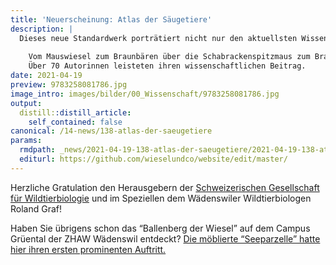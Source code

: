 ```yaml
---
title: 'Neuerscheinung: Atlas der Säugetiere'
description: |
  Dieses neue Standardwerk porträtiert nicht nur den aktuellsten Wissensstand über die 99 Säugetierarten der Schweiz und Liechtensteins. Auch die Biologie und Erforschung der Säuger wird thematisiert, die Ökologische Infrastruktur in den Fokus gestellt und vieles mehr. 
  
    Vom Mauswiesel zum Braunbären über die Schabrackenspitzmaus zum Braunen Langohr: 
    Über 70 Autorinnen leisteten ihren wissenschaftlichen Beitrag.
date: 2021-04-19
preview: 9783258081786.jpg
image_intro: images/bilder/00_Wissenschaft/9783258081786.jpg
output:
  distill::distill_article:
    self_contained: false
canonical: /14-news/138-atlas-der-saeugetiere
params:
  rmdpath: _news/2021-04-19-138-atlas-der-saeugetiere/2021-04-19-138-atlas-der-saeugetiere.Rmd
  editurl: https://github.com/wieselundco/website/edit/master/
---
```




Herzliche Gratulation den Herausgebern der [Schweizerischen Gesellschaft für Wildtierbiologie](https://mitglied.scnat.ch/sgw-ssbf/uuid/i/60b43ec3-43f3-5dfd-b954-2ea46c334bc5-12_S%C3%A4ugetierarten_mehr_als_vor_25_Jahren) und im Speziellen dem Wädenswiler Wildtierbiologen Roland Graf!

Haben Sie übrigens schon das "Ballenberg der Wiesel" auf dem Campus Grüental der ZHAW Wädenswil entdeckt? [Die möblierte "Seeparzelle" hatte hier ihren ersten prominenten Auftritt.](https://srf.ch/play/tv/redirect/detail/48dd0342-872e-4c8b-a550-29947ec00bb3)


```r



```

<!--http://wieselundco.ch/14-news/138-atlas-der-saeugetiere-->
